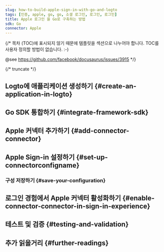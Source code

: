 ```yaml
---
slug: how-to-build-apple-sign-in-with-go-and-logto
tags: [인증, apple, go, go, 소셜 로그인, 로그인, 로그인]
title: Apple 로그인 을 Go로 구축하는 방법
sdk: Go
connector: Apple
---
```


{/*
  목차 (TOC)에 표시되지 않기 때문에 템플릿을 섹션으로 나누어야 합니다.
  TOC를 사용자 정의할 방법이 없습니다. :-)

  @see https://github.com/facebook/docusaurus/issues/3915
*/}




{/* truncate */}

<Intro connector={connector} sdk="Go" link="https://go.dev" />

## Logto에 애플리케이션 생성하기 \{#create-an-application-in-logto}

<CreateApplication type="Traditional web" framework="Go" />

## Go SDK 통합하기 \{#integrate-framework-sdk}

<IntegrateSdk />

## Apple 커넥터 추가하기 \{#add-connector-connector}

<AddSocialConnector connector={connector} framework="Go" />

## Apple Sign-in 설정하기 \{#set-up-connectorconfigname}

<ConnectorGuide />

### 구성 저장하기 \{#save-your-configuration}

<SaveYourConfiguration connector={connector} />

## 로그인 경험에서 Apple 커넥터 활성화하기 \{#enable-connector-connector-in-sign-in-experience}

<EnableSocialConnector connector={connector} />

## 테스트 및 검증 \{#testing-and-validation}

<TestingAndValidation connector={connector} sdk="Go" />

## 추가 읽을거리 \{#further-readings}

<FurtherReadings />